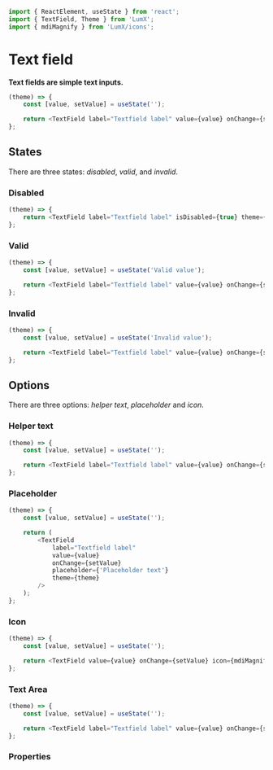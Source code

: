 ```javascript import
import { ReactElement, useState } from 'react';
import { TextField, Theme } from 'LumX';
import { mdiMagnify } from 'LumX/icons';
```

# Text field

**Text fields are simple text inputs.**

```javascript jsx withThemeSwitcher disableGrid
(theme) => {
    const [value, setValue] = useState('');

    return <TextField label="Textfield label" value={value} onChange={setValue} theme={theme} />;
};
```

## States

There are three states: _disabled_, _valid_, and _invalid_.

### Disabled

```javascript jsx withThemeSwitcher disableGrid
(theme) => {
    return <TextField label="Textfield label" isDisabled={true} theme={theme} />;
};
```

### Valid

```javascript jsx withThemeSwitcher disableGrid
(theme) => {
    const [value, setValue] = useState('Valid value');

    return <TextField label="Textfield label" value={value} onChange={setValue} isValid={true} theme={theme} />;
};
```

### Invalid

```javascript jsx withThemeSwitcher disableGrid
(theme) => {
    const [value, setValue] = useState('Invalid value');

    return <TextField label="Textfield label" value={value} onChange={setValue} hasError={true} theme={theme} />;
};
```

## Options

There are three options: _helper text_, _placeholder_ and _icon_.

### Helper text

```javascript jsx withThemeSwitcher disableGrid
(theme) => {
    const [value, setValue] = useState('');

    return <TextField label="Textfield label" value={value} onChange={setValue} helper={'Helper text'} theme={theme} />;
};
```

### Placeholder

```javascript jsx withThemeSwitcher disableGrid
(theme) => {
    const [value, setValue] = useState('');

    return (
        <TextField
            label="Textfield label"
            value={value}
            onChange={setValue}
            placeholder={'Placeholder text'}
            theme={theme}
        />
    );
};
```

### Icon

```javascript jsx withThemeSwitcher disableGrid
(theme) => {
    const [value, setValue] = useState('');

    return <TextField value={value} onChange={setValue} icon={mdiMagnify} theme={theme} />;
};
```

### Text Area

```javascript jsx withThemeSwitcher disableGrid
(theme) => {
    const [value, setValue] = useState('');

    return <TextField label="Textfield label" value={value} onChange={setValue} theme={theme} type="textarea" />;
};
```

### Properties

<PropTable component="TextField" />
